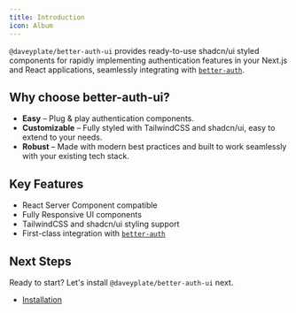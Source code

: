 ```yaml
---
title: Introduction
icon: Album
---
```


`@daveyplate/better-auth-ui` provides ready-to-use shadcn/ui styled components for rapidly implementing authentication features in your Next.js and React applications, seamlessly integrating with [`better-auth`](https://better-auth.com).

## Why choose better-auth-ui?

- **Easy** – Plug & play authentication components.
- **Customizable** – Fully styled with TailwindCSS and shadcn/ui, easy to extend to your needs.
- **Robust** – Made with modern best practices and built to work seamlessly with your existing tech stack.

## Key Features

- React Server Component compatible
- Fully Responsive UI components
- TailwindCSS and shadcn/ui styling support
- First-class integration with [`better-auth`](https://better-auth.com)

## Next Steps

Ready to start? Let's install `@daveyplate/better-auth-ui` next.

- [Installation](/getting-started/installation)